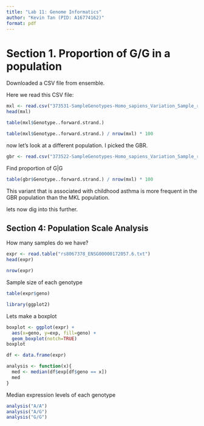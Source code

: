 ```yaml
---
title: "Lab 11: Genome Informatics"
author: "Kevin Tan (PID: A16774162)"
format: pdf
---
```


# Section 1. Proportion of G/G in a population

Downloaded a CSV file from ensemble.

Here we read this CSV file: 
```r
mxl <- read.csv("373531-SampleGenotypes-Homo_sapiens_Variation_Sample_rs8067378.csv")
head(mxl)
```
```r
table(mxl$Genotype..forward.strand.)
```

```r
table(mxl$Genotype..forward.strand.) / nrow(mxl) * 100
```

now let's look at a different population. I picked the GBR. 

```r
gbr <- read.csv("373522-SampleGenotypes-Homo_sapiens_Variation_Sample_rs8067378.csv")
```

Find proportion of G|G
```r
table(gbr$Genotype..forward.strand.) / nrow(mxl) * 100
```

This variant that is associated with childhood asthma is more frequent in the GBR population than the MKL population. 

lets now dig into this further. 


## Section 4: Population Scale Analysis 

How many samples do we have? 

```r
expr <- read.table("rs8067378_ENSG00000172057.6.txt")
head(expr)
```
```r
nrow(expr)
```

Sample size of each genotype
```r
table(expr$geno)
```

```r
library(ggplot2)
```

Lets make a boxplot 

```r
boxplot <- ggplot(expr) + 
  aes(x=geno, y=exp, fill=geno) + 
  geom_boxplot(notch=TRUE)
boxplot
```

```r
df <- data.frame(expr)
```

```r
analysis <- function(x){
  med <- median(df$exp[df$geno == x])
  med
}
```

Median expression levels of each genotype
```r
analysis("A/A")
analysis("A/G")
analysis("G/G")
```









